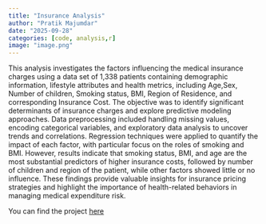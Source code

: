 ---
title: "Insurance Analysis"
author: "Pratik Majumdar"
date: "2025-09-28"
categories: [code, analysis,r]
image: "image.png"
---

This analysis investigates the factors influencing the medical insurance charges using a data set of 1,338 patients
containing demographic information, lifestyle attributes and health metrics, including Age,Sex, Number of children,
Smoking status, BMI, Region of Residence, and corresponding Insurance Cost. The objective was to identify significant
determinants of insurance charges and explore predictive modeling approaches. Data preprocessing included
handling missing values, encoding categorical variables, and exploratory data analysis to uncover trends and correlations.
Regression techniques were applied to quantify the impact of each factor, with particular focus on the roles of
smoking and BMI. However, results indicate that smoking status, BMI, and age are the most substantial predictors of
higher insurance costs, followed by number of children and region of the patient, while other factors showed little or
no influence. These findings provide valuable insights for insurance pricing strategies and highlight the importance of
health-related behaviors in managing medical expenditure risk.

You can find the project [here](https://github.com/PratikMJ004/Insurance-Charges){target="_blank"}
